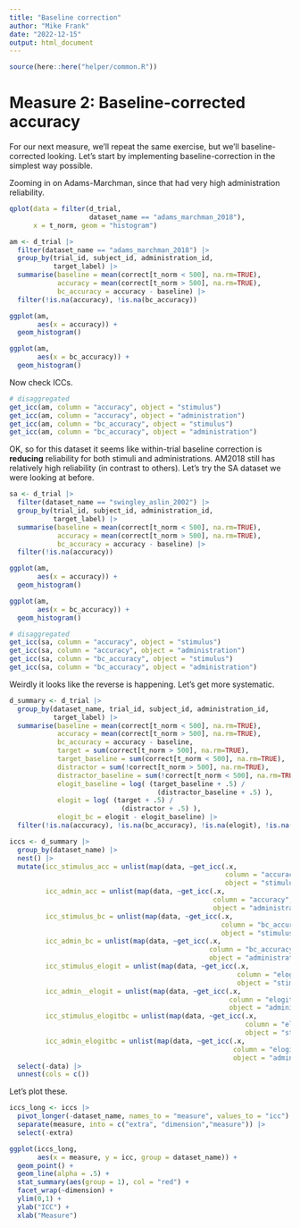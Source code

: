 ```yaml
---
title: "Baseline correction"
author: "Mike Frank"
date: "2022-12-15"
output: html_document
---
```




```r
source(here::here("helper/common.R"))
```




# Measure 2: Baseline-corrected accuracy

For our next measure, we'll repeat the same exercise, but we'll baseline-corrected looking. Let's start by implementing baseline-correction in the simplest way possible. 

Zooming in on Adams-Marchman, since that had very high administration reliability. 

```r
qplot(data = filter(d_trial, 
                    dataset_name == "adams_marchman_2018"), 
      x = t_norm, geom = "histogram")
```

```r
am <- d_trial |>
  filter(dataset_name == "adams_marchman_2018") |>
  group_by(trial_id, subject_id, administration_id, 
           target_label) |>
  summarise(baseline = mean(correct[t_norm < 500], na.rm=TRUE),
            accuracy = mean(correct[t_norm > 500], na.rm=TRUE), 
            bc_accuracy = accuracy - baseline) |>
  filter(!is.na(accuracy), !is.na(bc_accuracy))

ggplot(am, 
       aes(x = accuracy)) +
  geom_histogram()

ggplot(am, 
       aes(x = bc_accuracy)) +
  geom_histogram()
```

Now check ICCs.

```r
# disaggregated
get_icc(am, column = "accuracy", object = "stimulus")
get_icc(am, column = "accuracy", object = "administration")
get_icc(am, column = "bc_accuracy", object = "stimulus")
get_icc(am, column = "bc_accuracy", object = "administration")
```

OK, so for this dataset it seems like within-trial baseline correction is **reducing** reliability for both stimuli and administrations. AM2018 still has relatively high reliability (in contrast to others). Let's try the SA dataset we were looking at before. 

```r
sa <- d_trial |>
  filter(dataset_name == "swingley_aslin_2002") |>
  group_by(trial_id, subject_id, administration_id, 
           target_label) |>
  summarise(baseline = mean(correct[t_norm < 500], na.rm=TRUE),
            accuracy = mean(correct[t_norm > 500], na.rm=TRUE), 
            bc_accuracy = accuracy - baseline) |>
  filter(!is.na(accuracy))

ggplot(am, 
       aes(x = accuracy)) +
  geom_histogram()

ggplot(am, 
       aes(x = bc_accuracy)) +
  geom_histogram()

# disaggregated
get_icc(sa, column = "accuracy", object = "stimulus")
get_icc(sa, column = "accuracy", object = "administration")
get_icc(sa, column = "bc_accuracy", object = "stimulus")
get_icc(sa, column = "bc_accuracy", object = "administration")
```

Weirdly it looks like the reverse is happening. Let's get more systematic. 

```r
d_summary <- d_trial |>
  group_by(dataset_name, trial_id, subject_id, administration_id, 
           target_label) |>
  summarise(baseline = mean(correct[t_norm < 500], na.rm=TRUE),
            accuracy = mean(correct[t_norm > 500], na.rm=TRUE), 
            bc_accuracy = accuracy - baseline, 
            target = sum(correct[t_norm > 500], na.rm=TRUE),
            target_baseline = sum(correct[t_norm < 500], na.rm=TRUE),
            distractor = sum(!correct[t_norm > 500], na.rm=TRUE), 
            distractor_baseline = sum(!correct[t_norm < 500], na.rm=TRUE), 
            elogit_baseline = log( (target_baseline + .5) / 
                                     (distractor_baseline + .5) ),
            elogit = log( (target + .5) / 
                            (distractor + .5) ), 
            elogit_bc = elogit - elogit_baseline) |>
  filter(!is.na(accuracy), !is.na(bc_accuracy), !is.na(elogit), !is.na(elogit_bc))

iccs <- d_summary |>
  group_by(dataset_name) |> 
  nest() |>
  mutate(icc_stimulus_acc = unlist(map(data, ~get_icc(.x, 
                                                      column = "accuracy",
                                                      object = "stimulus"))),
         icc_admin_acc = unlist(map(data, ~get_icc(.x, 
                                                   column = "accuracy",
                                                   object = "administration"))),
         icc_stimulus_bc = unlist(map(data, ~get_icc(.x, 
                                                     column = "bc_accuracy",
                                                     object = "stimulus"))),
         icc_admin_bc = unlist(map(data, ~get_icc(.x, 
                                                  column = "bc_accuracy",
                                                  object = "administration"))),
         icc_stimulus_elogit = unlist(map(data, ~get_icc(.x, 
                                                         column = "elogit",
                                                         object = "stimulus"))),
         icc_admin__elogit = unlist(map(data, ~get_icc(.x, 
                                                       column = "elogit",
                                                       object = "administration"))),
         icc_stimulus_elogitbc = unlist(map(data, ~get_icc(.x, 
                                                           column = "elogit_bc",
                                                           object = "stimulus"))),
         icc_admin_elogitbc = unlist(map(data, ~get_icc(.x, 
                                                        column = "elogit_bc",
                                                        object = "administration")))) |>
  select(-data) |>
  unnest(cols = c())
```

Let's plot these. 

```r
iccs_long <- iccs |>
  pivot_longer(-dataset_name, names_to = "measure", values_to = "icc") |>
  separate(measure, into = c("extra", "dimension","measure")) |>
  select(-extra) 

ggplot(iccs_long, 
       aes(x = measure, y = icc, group = dataset_name)) + 
  geom_point() +
  geom_line(alpha = .5) + 
  stat_summary(aes(group = 1), col = "red") + 
  facet_wrap(~dimension) +
  ylim(0,1) + 
  ylab("ICC") + 
  xlab("Measure")
```

